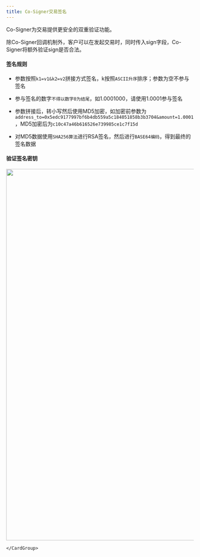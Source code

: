 ---
title: Co-Signer交易签名
---

Co-Signer为交易提供更安全的双重验证功能。

除Co-Signer回调机制外，客户可以在发起交易时，同时传入sign字段，Co-Signer将额外验证sign是否合法。

#### 签名规则

* 参数按照`k1=v1&k2=v2`拼接方式签名，k按照`ASCII升序`排序；参数为空不参与签名

* 参与签名的数字`不得以数字0为结尾`，如1.0001000，请使用1.0001参与签名

* 参数拼接后，转小写然后使用MD5加密，如加密前参数为`address_to=0x5edc9177997bf6b4db559a5c184051858b3b3704&amount=1.0001`，MD5加密后为`c10c47a46b616526e739985ce1c7f15d`

* 对MD5数据使用`SHA256算法`进行RSA签名，然后进行`BASE64编码`，得到最终的签名数据

#### 验证签名密钥
 <div className="w-full flex items-center justify-left">
    <CardGroup cols={5}>
    <img src="/images/custody-guide/co_signer_show_rsa.png" width="1000"/>
    
    </CardGroup>
</div>
